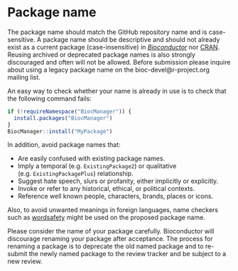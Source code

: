 # Package name {#package-name}

The package name should match the <i class="fab fa-github"></i> GitHub
repository name and is case-sensitive. A package name should be descriptive and
should not already exist as a current package (case-insensitive) in
[_Bioconductor_](https://bioconductor.org/packages/release/BiocViews.html) nor
[CRAN](https://cran.r-project.org/web/packages/available_packages_by_name.html). Reusing
archived or deprecated package names is also strongly discouraged and often will
not be allowed. Before submission please inquire about using a legacy package
name on the bioc-devel@r-project.org mailing list.

An easy way to check whether your name is already in use is to check that the
following command fails:

```r
if (!requireNamespace("BiocManager")) {
  install.packages("BiocManager")
}
BiocManager::install("MyPackage")
```

In addition, avoid package names that:

- Are easily confused with existing package names.
- Imply a temporal (e.g. `ExistingPackage2`) or qualitative
  (e.g. `ExistingPackagePlus`) relationship.
- Suggest hate speech, slurs or profanity, either implicitly or explicitly.
- Invoke or refer to any historical, ethical, or political contexts.
- Reference well known people, characters, brands, places or icons.

Also, to avoid unwanted meanings in foreign languages, name checkers such as
[wordsafety](http://wordsafety.com) might be used on the proposed package name.


Please consider the name of your package carefully. Bioconductor will discourage
renaming your package after acceptance. The process for renaming a package is to
deprecate the old named package and to re-submit the newly named package to the
review tracker and be subject to a new review.